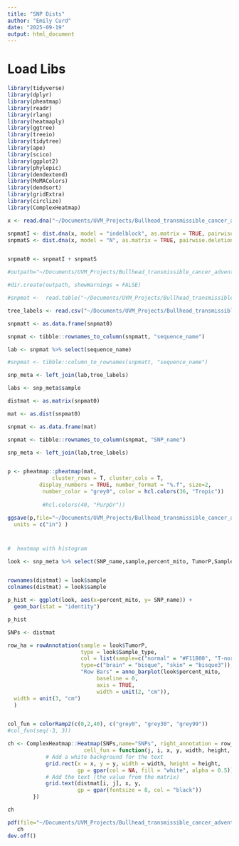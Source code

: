```yaml
---
title: "SNP Dists"
author: "Emily Curd"
date: "2025-09-19"
output: html_document
---
```


# Load Libs

```r

library(tidyverse)
library(dplyr)
library(pheatmap)
library(readr)
library(rlang)
library(heatmaply)
library(ggtree)
library(treeio)
library(tidytree)
library(ape)
library(scico)
library(ggplot2)
library(phylepic)
library(dendextend)
library(MoMAColors)
library(dendsort)
library(gridExtra)
library(circlize)
library(ComplexHeatmap)
```

```r

x <- read.dna("~/Documents/UVM_Projects/Bullhead_transmissible_cancer_adventure/Sep2025_paper_figs/mitos/heteroplasmy/heteroplasmy_seqs_aln.fasta", format = "fasta")

snpmatI <- dist.dna(x, model = "indelblock", as.matrix = TRUE, pairwise.deletion=FALSE)
snpmatS <- dist.dna(x, model = "N", as.matrix = TRUE, pairwise.deletion=FALSE)


snpmat0 <- snpmatI + snpmatS
```

```r


#outpath="~/Documents/UVM_Projects/Bullhead_transmissible_cancer_adventure/Sep2025_paper_figs/mitos/VT_tumor_mitos/SNP_dists/"

#dir.create(outpath, showWarnings = FALSE)  

#snpmat <-  read.table("~/Documents/UVM_Projects/Bullhead_transmissible_cancer_adventure/Sep2025_paper_figs/mitos/heteroplasmy/heteroplasmy_fig.align.dist_SNV.tsv", header=TRUE)

tree_labels <- read.csv("~/Documents/UVM_Projects/Bullhead_transmissible_cancer_adventure/Sep2025_paper_figs/mitos/meta_all_mitos.csv",  header = TRUE)

snpmatt <- as.data.frame(snpmat0)

snpmat <- tibble::rownames_to_column(snpmatt, "sequence_name")

lab <- snpmat %>% select(sequence_name)

#snpmat <- tibble::column_to_rownames(snpmatt, "sequence_name") 

snp_meta <- left_join(lab,tree_labels)

```

```r

labs <- snp_meta$sample

distmat <- as.matrix(snpmat0)

mat <- as.dist(snpmat0)

snpmat <- as.data.frame(mat)

snpmat <- tibble::rownames_to_column(snpmat, "SNP_name") 

snp_meta <- left_join(lab,tree_labels)


p <- pheatmap::pheatmap(mat,
              cluster_rows = T, cluster_cols = T,
          display_numbers = TRUE, number_format = "%.f", size=2,
           number_color = "grey0", color = hcl.colors(36, "Tropic"))
           
           #hcl.colors(40, "PurpOr"))

ggsave(p,file="~/Documents/UVM_Projects/Bullhead_transmissible_cancer_adventure/Sep2025_paper_figs/mitos/heteroplasmy/het_SNPdists.pdf",width = 15,height = 15,
  units = c("in") ) 
```

# 

```r
#  heatmap with histogram

look <- snp_meta %>% select(SNP_name,sample,percent_mito, TumorP,Sample_type)


rownames(distmat) = look$sample
colnames(distmat) = look$sample

p_hist <- ggplot(look, aes(x=percent_mito, y= SNP_name)) + 
  geom_bar(stat = "identity")

p_hist

SNPs <- distmat

row_ha = rowAnnotation(sample = look$TumorP,
                       type = look$Sample_type,
                       col = list(sample=c("normal" = "#F11B00", "T-normal" = "orange2","tumor"="#3A9AB2"),
                       type=c("brain" = "bisque", "skin" = "bisque3")),
                       "Row Bars" = anno_barplot(look$percent_mito, 
                            baseline = 0, 
                            axis = TRUE,
                            width = unit(2, "cm")),
  width = unit(3, "cm")
  )


col_fun = colorRamp2(c(0,2,40), c("grey0", "grey30", "grey99"))
#col_fun(seq(-3, 3))

ch <- ComplexHeatmap::Heatmap(SNPs,name="SNPs", right_annotation = row_ha, col = col_fun,
                        cell_fun = function(j, i, x, y, width, height, fill) {
            # Add a white background for the text
            grid.rect(x = x, y = y, width = width, height = height, 
                      gp = gpar(col = NA, fill = "white", alpha = 0.5))
            # Add the text (the value from the matrix)
            grid.text(distmat[i, j], x, y, 
                      gp = gpar(fontsize = 8, col = "black"))
        })

ch

pdf(file="~/Documents/UVM_Projects/Bullhead_transmissible_cancer_adventure/Sep2025_paper_figs/mitos/heteroplasmy/heteroplasmy_fig.align_complexheatmap1.pdf",width = 15,height = 15) 
   ch
dev.off()
```
